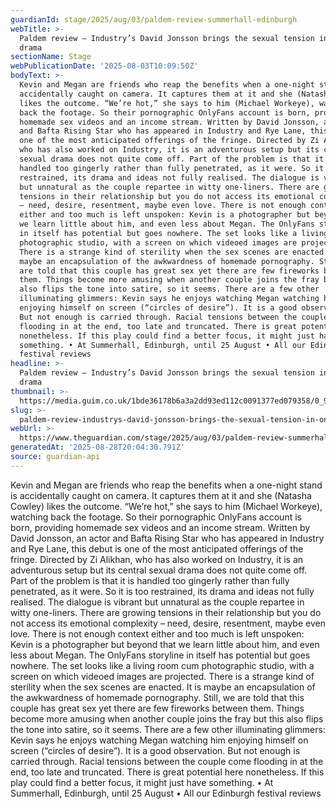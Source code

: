 ```yaml
---
guardianId: stage/2025/aug/03/paldem-review-summerhall-edinburgh
webTitle: >-
  Paldem review – Industry’s David Jonsson brings the sexual tension in OnlyFans
  drama
sectionName: Stage
webPublicationDate: '2025-08-03T10:09:50Z'
bodyText: >-
  Kevin and Megan are friends who reap the benefits when a one-night stand is
  accidentally caught on camera. It captures them at it and she (Natasha Cowley)
  likes the outcome. “We’re hot,” she says to him (Michael Workeye), watching
  back the footage. So their pornographic OnlyFans account is born, providing
  homemade sex videos and an income stream. Written by David Jonsson, an actor
  and Bafta Rising Star who has appeared in Industry and Rye Lane, this debut is
  one of the most anticipated offerings of the fringe. Directed by Zi Alikhan,
  who has also worked on Industry, it is an adventurous setup but its central
  sexual drama does not quite come off. Part of the problem is that it is
  handled too gingerly rather than fully penetrated, as it were. So it is too
  restrained, its drama and ideas not fully realised. The dialogue is vibrant
  but unnatural as the couple repartee in witty one-liners. There are growing
  tensions in their relationship but you do not access its emotional complexity
  – need, desire, resentment, maybe even love. There is not enough context
  either and too much is left unspoken: Kevin is a photographer but beyond that
  we learn little about him, and even less about Megan. The OnlyFans storyline
  in itself has potential but goes nowhere. The set looks like a living room cum
  photographic studio, with a screen on which videoed images are projected.
  There is a strange kind of sterility when the sex scenes are enacted. It is
  maybe an encapsulation of the awkwardness of homemade pornography. Still, we
  are told that this couple has great sex yet there are few fireworks between
  them. Things become more amusing when another couple joins the fray but this
  also flips the tone into satire, so it seems. There are a few other
  illuminating glimmers: Kevin says he enjoys watching Megan watching him
  enjoying himself on screen (“circles of desire”). It is a good observation.
  But not enough is carried through. Racial tensions between the couple come
  flooding in at the end, too late and truncated. There is great potential here
  nonetheless. If this play could find a better focus, it might just have
  something. • At Summerhall, Edinburgh, until 25 August • All our Edinburgh
  festival reviews
headline: >-
  Paldem review – Industry’s David Jonsson brings the sexual tension in OnlyFans
  drama
thumbnail: >-
  https://media.guim.co.uk/1bde36178b6a3a2dd93ed112c0091377ed079358/0_944_4000_3200/500.jpg
slug: >-
  paldem-review-industrys-david-jonsson-brings-the-sexual-tension-in-onlyfans-drama
webUrl: >-
  https://www.theguardian.com/stage/2025/aug/03/paldem-review-summerhall-edinburgh
generatedAt: '2025-08-28T20:04:30.791Z'
source: guardian-api
---
```

Kevin and Megan are friends who reap the benefits when a one-night stand is accidentally caught on camera. It captures them at it and she (Natasha Cowley) likes the outcome. “We’re hot,” she says to him (Michael Workeye), watching back the footage. So their pornographic OnlyFans account is born, providing homemade sex videos and an income stream. Written by David Jonsson, an actor and Bafta Rising Star who has appeared in Industry and Rye Lane, this debut is one of the most anticipated offerings of the fringe. Directed by Zi Alikhan, who has also worked on Industry, it is an adventurous setup but its central sexual drama does not quite come off. Part of the problem is that it is handled too gingerly rather than fully penetrated, as it were. So it is too restrained, its drama and ideas not fully realised. The dialogue is vibrant but unnatural as the couple repartee in witty one-liners. There are growing tensions in their relationship but you do not access its emotional complexity – need, desire, resentment, maybe even love. There is not enough context either and too much is left unspoken: Kevin is a photographer but beyond that we learn little about him, and even less about Megan. The OnlyFans storyline in itself has potential but goes nowhere. The set looks like a living room cum photographic studio, with a screen on which videoed images are projected. There is a strange kind of sterility when the sex scenes are enacted. It is maybe an encapsulation of the awkwardness of homemade pornography. Still, we are told that this couple has great sex yet there are few fireworks between them. Things become more amusing when another couple joins the fray but this also flips the tone into satire, so it seems. There are a few other illuminating glimmers: Kevin says he enjoys watching Megan watching him enjoying himself on screen (“circles of desire”). It is a good observation. But not enough is carried through. Racial tensions between the couple come flooding in at the end, too late and truncated. There is great potential here nonetheless. If this play could find a better focus, it might just have something. • At Summerhall, Edinburgh, until 25 August • All our Edinburgh festival reviews
